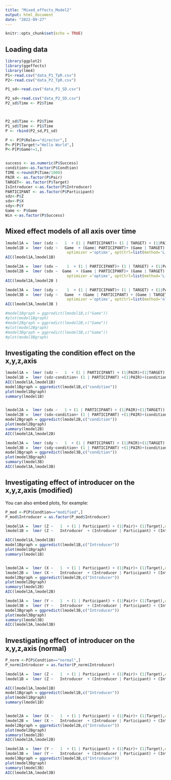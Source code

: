 ```yaml
---
title: "Mixed_effects_Model2"
output: html_document
date: "2022-09-27"
---
```


```r
knitr::opts_chunk$set(echo = TRUE)
```

## Loading data


```r
library(ggplot2)
library(ggeffects)
library(lme4)
P1<-read.csv("data_P1_TpR.csv")
P2<-read.csv("data_P2_TpR.csv")

P1_sd<-read.csv("data_P1_SD.csv")

P2_sd<-read.csv("data_P2_SD.csv")
P2_sd$Time <- P2$Time



P2_sd$Time <- P2$Time
P1_sd$Time <- P1$Time
P <- rbind(P2_sd,P1_sd)

P <- P[P$Role=="director",]
P<-P[P$Target!="Hello World",]
P<-P[P$Game!=1,]


success <- as.numeric(P$Success)
condition<-as.factor(P$Condtion)
TIME <-round(P$Time/1000)
PAIR <- as.factor(P$Pair)
TARGET<- as.factor(P$Target)
IsIntroducer <-as.factor(P$Introducer)
PARTICIPANT <- as.factor(P$Participant)
sdz<-P$Z
sdx<-P$X
sdy<-P$Y
Game <- P$Game
Win <-as.factor(P$Success)
```

## Mixed effect models of all axis over time 


```r
lmodel1A =  lmer (sdz ~   1  + (1 | PARTICIPANT)+ (1 | TARGET) + (1|PAIR))
lmodel1B =  lmer (sdz ~   Game  + (Game| PARTICIPANT)+ (Game | TARGET) + (Game|PAIR),control = lmerControl(
                           optimizer ='optimx', optCtrl=list(method='L-BFGS-B')) )
AIC(lmodel1A,lmodel1B)

lmodel2A =  lmer (sdx ~    1  + (1 | PARTICIPANT)+ (1 | TARGET) + (1|PAIR))
lmodel2B =  lmer (sdx ~  Game  + (Game | PARTICIPANT)+ (Game | TARGET) + (Game|PAIR),control = lmerControl(
                           optimizer ='optimx', optCtrl=list(method='L-BFGS-B')))
AIC(lmodel2A,lmodel2B )

lmodel3A =  lmer (sdy ~    1  + (1 | PARTICIPANT)+ (1 | TARGET) + (1|PAIR))
lmodel3B =  lmer (sdy ~   Game  + (Game | PARTICIPANT) + (Game | TARGET) + (Game|PAIR),control = lmerControl(
                           optimizer ='optimx', optCtrl=list(method='nlminb')))
AIC(lmodel3A,lmodel3B )

#model1Bgraph = ggpredict(lmodel1B,c("Game"))
#plot(model1Bgraph)
#model2Bgraph = ggpredict(lmodel2B,c("Game"))
#plot(model2Bgraph)
#model3Bgraph = ggpredict(lmodel3B,c("Game"))
#plot(model3Bgraph)


```




## Investigating the condition effect on the x,y,z,axis

```r

lmodel1A =  lmer (sdz ~   1  + (1 | PARTICIPANT) + (1|PAIR)+(1|TARGET))
lmodel1B =  lmer (sdz~condition+ (1 | PARTICIPANT) +(1|PAIR)+(condition|TARGET))
AIC(lmodel1A,lmodel1B)
model1Bgraph = ggpredict(lmodel1B,c("condition"))
plot(model1Bgraph)
summary(lmodel1B)


lmodel2A =  lmer (sdx ~   1 + (1 | PARTICIPANT) + (1|PAIR)+(1|TARGET))
lmodel2B =  lmer (sdx~condition+ (1 | PARTICIPANT) +(1|PAIR)+(condition|TARGET))
model2Bgraph = ggpredict(lmodel2B,c("condition"))
plot(model2Bgraph)
summary(lmodel2B)
AIC(lmodel2A,lmodel2B)

lmodel3A =  lmer (sdy ~   1  + (1 | PARTICIPANT) + (1|PAIR)+(1|TARGET))
lmodel3B =  lmer (sdy~condition+ (1 | PARTICIPANT) +(1|PAIR)+(condition|TARGET))
model3Bgraph = ggpredict(lmodel3B,c("condition"))
plot(model3Bgraph)
summary(lmodel3B)
AIC(lmodel3A,lmodel3B)

```

## Investigating effect of introducer on the x,y,z,axis (modified)


You can also embed plots, for example:

```r
P_mod <-P[P$Condtion=="modified",]
P_mod$Introducer = as.factor(P_mod$Introducer)

lmodel1A =  lmer (Z ~   1  + (1 | Participant) + (1|Pair)+ (1|Target),data = P_mod)
lmodel1B =  lmer (Z ~   Introducer  + (Introducer | Participant) + (Introducer|Pair)+ (Introducer|Target),data = P_mod)

AIC(lmodel1A,lmodel1B)
model1Bgraph = ggpredict(lmodel1B,c("Introducer"))
plot(model1Bgraph)
summary(lmodel1B)


lmodel2A =  lmer (X ~   1  + (1 | Participant) + (1|Pair)+ (1|Target),data = P_mod)
lmodel2B =  lmer (X ~   Introducer  + (Introducer | Participant) + (Introducer|Pair)+ (Introducer|Target),data = P_mod)
model2Bgraph = ggpredict(lmodel2B,c("Introducer"))
plot(model2Bgraph)
summary(lmodel2B)
AIC(lmodel2A,lmodel2B)

lmodel3A =  lmer (Y ~   1  + (1 | Participant) + (1|Pair)+ (1|Target),data = P_mod)
lmodel3B =  lmer (Y ~   Introducer  + (Introducer | Participant) + (Introducer|Pair)+ (Introducer|Target),data = P_mod)
model3Bgraph = ggpredict(lmodel3B,c("Introducer"))
plot(model3Bgraph)
summary(lmodel3B)
AIC(lmodel3A,lmodel3B)


```


## Investigating effect of introducer on the x,y,z,axis (normal)


```r
P_norm <-P[P$Condtion=="normal",]
P_norm$Introducer = as.factor(P_norm$Introducer)

lmodel1A =  lmer (Z ~   1  + (1 | Participant) + (1|Pair)+ (1|Target),data = P_norm)
lmodel1B =  lmer (Z ~   Introducer  + (Introducer | Participant) + (Introducer|Pair)+ (Introducer|Target),data = P_norm)

AIC(lmodel1A,lmodel1B)
model1Bgraph = ggpredict(lmodel1B,c("Introducer"))
plot(model1Bgraph)
summary(lmodel1B)


lmodel2A =  lmer (X ~   1  + (1 | Participant) + (1|Pair)+ (1|Target),data = P_norm)
lmodel2B =  lmer (X ~   Introducer  + (Introducer | Participant) + (Introducer|Pair)+ (Introducer|Target),data = P_norm)
model2Bgraph = ggpredict(lmodel2B,c("Introducer"))
plot(model2Bgraph)
summary(lmodel2B)
AIC(lmodel2A,lmodel2B)

lmodel3A =  lmer (Y ~   1  + (1 | Participant) + (1|Pair)+ (1|Target),data = P_norm)
lmodel3B =  lmer (Y ~   Introducer  + (Introducer | Participant) + (Introducer|Pair)+ (Introducer|Target),data = P_norm)
model3Bgraph = ggpredict(lmodel3B,c("Introducer"))
plot(model3Bgraph)
summary(lmodel3B)
AIC(lmodel3A,lmodel3B)


```
